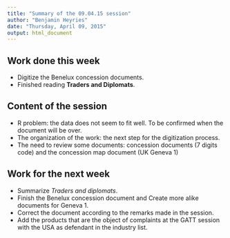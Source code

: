 ```yaml
---
title: "Summary of the 09.04.15 session"
author: "Benjamin Heyries"
date: "Thursday, April 09, 2015"
output: html_document
---
```


## Work done this week
 
  * Digitize the Benelux concession documents.
  * Finished reading __Traders and Diplomats__.
  
## Content of the session
  
  * R problem: the data does not seem to fit well. To be confirmed when the document will be over.
  * The organization of the work: the next step for the digitization process.
  * The need to review some documents: concession documents (7 digits code) and the concession map document (UK Geneva 1)

## Work for the next week

  * Summarize _Traders and diplomats_.
  * Finish the Benelux concession document and Create more alike documents for Geneva 1.
  * Correct the document according to the remarks made in the session.
  * Add the products that are the object of complaints at the GATT session with the USA as defendant in the industry list.
